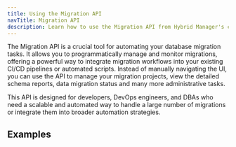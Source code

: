 ```yaml
---
title: Using the Migration API
navTitle: Migration API
description: Learn how to use the Migration API from Hybrid Manager's console.
---
```


The Migration API is a crucial tool for automating your database migration tasks. It allows you to programmatically manage and monitor migrations, offering a powerful way to integrate migration workflows into your existing CI/CD pipelines or automated scripts. Instead of manually navigating the UI, you can use the API to manage your migration projects, view the detailed schema reports, data migration status and many more administrative tasks.

This API is designed for developers, DevOps engineers, and DBAs who need a scalable and automated way to handle a large number of migrations or integrate them into broader automation strategies.

## Examples